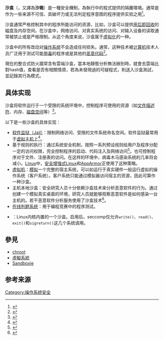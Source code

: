 {{About||其他用法|沙盒}}
{{Nottest}}
{{NoteTA
|G1 = IT
|1  = zh-hans:通过; zh-hant:通過; zh-tw:透過; 
}}

'''沙盒'''（{{lang-en|sandbox}}，又譯為'''沙箱'''）是一種安全機制，為執行中的程式提供的隔離環境。通常是作为一些来源不可信、具破坏力或无法判定程序意图的程序提供实验之用<ref>{{cite web|url=http://www.usenix.org/publications/library/proceedings/sec96/full_papers/goldberg/goldberg.pdf|title=A Secure Environment for Untrusted Helper Applications (Confining the Wily Hacker)|author=Ian Goldberg, David Wagner, Randi Thomas, and Eric Brewer|work=Proceedings of the Sixth USENIX UNIX Security Symposium|year=1996|accessdate=25 October 2011|archive-date=2010-06-15|archive-url=https://web.archive.org/web/20100615152311/http://usenix.org/publications/library/proceedings/sec96/full_papers/goldberg/goldberg.pdf|dead-url=no}}</ref>。

沙盒通常严格控制其中的程序所能访问的资源，比如，沙盒可以提供[[塗銷空間|用后即回收]]的磁盘及内存空间。在沙盒中，网络访问、对真实系统的访问、对输入设备的读取通常被禁止或是严格限制。从这个角度来说，沙盒属于[[虚拟化|虚拟化]]的一种。

沙盒中的所有改动对[[操作系统|操作系统]]不会造成任何损失。通常，这种技术被[[计算机|计算机]]技术人员广泛用于测试可能[[计算机病毒|带毒]]的程序或是其他的[[恶意软件|恶意代码]]<ref>{{cite web |last=Geier |first=Eric |url=http://www.techhive.com/article/247416/how_to_keep_your_pc_safe_with_sandboxing.html |title=How to Keep Your PC Safe With Sandboxing |publisher=TechHive |date=2012-01-16 |accessdate=2014-07-03 |archive-date=2014-07-12 |archive-url=https://web.archive.org/web/20140712130329/http://www.techhive.com/article/247416/how_to_keep_your_pc_safe_with_sandboxing.html |dead-url=no }}</ref>。

現在的整合式防火牆常含有雲端沙盒，當本地靜態分析無法辦別時，就會去雲端比對hash值，查看是否有相關情資，若為未發現過的可疑程式，則送入沙盒測試，並記錄其行為模式。

== 具体实现 ==
沙盒将软件运行于一个受限的系统环境中，控制程序可使用的资源（如[[文件描述符|文件描述符]]、内存、[[磁盘空间|磁盘空间]]等）<ref>{{cite web|url=http://www.dmst.aueb.gr/dds/pubs/conf/2001-Freenix-Sandbox/html/sandbox32final.pdf|title=Sandboxing Applications|year=2001|accessdate=7 May 2013|archive-date=2015-09-23|archive-url=https://web.archive.org/web/20150923215446/http://www.dmst.aueb.gr/dds/pubs/conf/2001-Freenix-Sandbox/html/sandbox32final.pdf|dead-url=no}}</ref>。

以下是一些沙盒的具体实现：

* [[FreeBSD_jail|软件监狱（Jail）]]：限制网络访问、受限的文件系统命名空间。软件监狱最常用于[[虚拟主机|虚拟主机]]上<ref>{{cite web |url=https://enterprise.comodo.com/security-solutions/endpoint-protection/auto-sandboxing.php |title=Auto-Sandboxing secure system |accessdate=2015-01-30 |archive-date=2015-02-12 |archive-url=https://web.archive.org/web/20150212200052/https://enterprise.comodo.com/security-solutions/endpoint-protection/auto-sandboxing.php |dead-url=no }}</ref>。
* 基于规则的执行：通过系统安全机制，按照一系列预设规则给用户及程序分配一定的访问权限，完全控制程序的启动、代码注入及网络访问<ref>{{cite web | url=http://oreilly.com/catalog/csb/chapter/ch03.html | title=Computer System Security and Access Controls | year=1991 | accessdate=17 May 2013 | deadurl=yes | archiveurl=https://web.archive.org/web/20130528005443/http://oreilly.com/catalog/csb/chapter/ch03.html | archivedate=2013年5月28日 }}</ref>。也可控制程序对于文件、注册表的访问。在这样的环境中，病毒木马感染系统的几率将会减小。[[Linux|Linux]]中，[[安全增强式Linux|安全增强式Linux]]和[[AppArmor|AppArmor]]正使用了这种策略。
* [[虚拟机|虚拟机]]：[[模拟器|模拟]]一个完整的宿主系统，可以如运行于真实硬件一般运行虚拟的操作系统（客户系统）。客户系统只能通过模拟器访问宿主的资源，因此可算作一种沙盒。
* 主机本地沙盒：安全研究人员十分依赖沙盒技术来分析恶意软件的行为。通过创建一个模拟真实桌面的环境，研究人员就能够观察恶意软件是如何感染一台主机的。若干恶意软件分析服务使用了沙盒技术<ref>{{cite web |url=http://static.googleusercontent.com/media/research.google.com/en//pubs/archive/34913.pdf |title=Native Client Sandbox{{Spaced ndash}} Untrusted x86 Native Code |accessdate=2015-01-03 |archive-date=2015-02-12 |archive-url=https://web.archive.org/web/20150212192440/http://static.googleusercontent.com/media/research.google.com/en//pubs/archive/34913.pdf |dead-url=no }}</ref>。
* [[在线判题系统|在线判题系统]]：用于编程竞赛中的程序测试。
* {{link-en|seccomp|seccomp|安全计算模式（seccomp）}}：Linux内核内置的一个沙盒。启用后，seccomp仅允许<tt>write()</tt>、<tt>read()</tt>、<tt>exit()</tt>和<tt>sigreturn()</tt>这几个系统调用。

== 參見 ==
* [[chroot|chroot]]
* [[虛擬系統|虛擬系統]]
* [[Sandboxie|Sandboxie]]

== 参考来源 ==
{{reflist}}

{{DEFAULTSORT:沙盒}}
[[Category:操作系统安全|Category:操作系统安全]]
